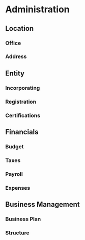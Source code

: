 # Administration {#admin}

## Location

### Office

### Address

## Entity

### Incorporating

### Registration

### Certifications

## Financials

### Budget

### Taxes

### Payroll

### Expenses

## Business Management

### Business Plan

### Structure